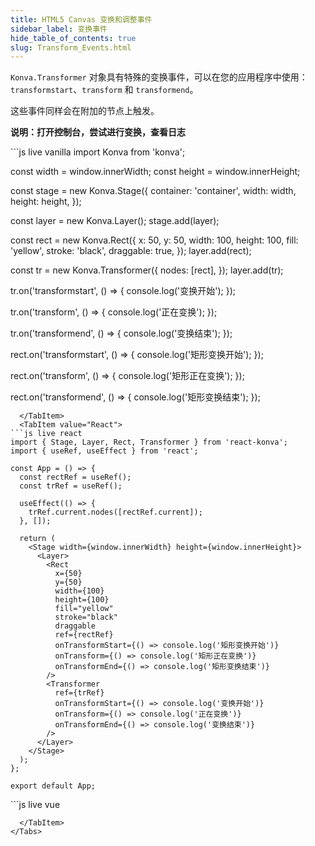 ```yaml
---
title: HTML5 Canvas 变换和调整事件
sidebar_label: 变换事件
hide_table_of_contents: true
slug: Transform_Events.html
---
```


`Konva.Transformer` 对象具有特殊的变换事件，可以在您的应用程序中使用：`transformstart`、`transform` 和 `transformend`。

这些事件同样会在附加的节点上触发。

**说明：打开控制台，尝试进行变换，查看日志**


<Tabs>
  <TabItem value="Vanilla" default>
```js live vanilla
import Konva from 'konva';

const width = window.innerWidth;
const height = window.innerHeight;

const stage = new Konva.Stage({
container: 'container',
width: width,
height: height,
});

const layer = new Konva.Layer();
stage.add(layer);

const rect = new Konva.Rect({
x: 50,
y: 50,
width: 100,
height: 100,
fill: 'yellow',
stroke: 'black',
draggable: true,
});
layer.add(rect);

const tr = new Konva.Transformer({
nodes: [rect],
});
layer.add(tr);

tr.on('transformstart', () => {
console.log('变换开始');
});

tr.on('transform', () => {
console.log('正在变换');
});

tr.on('transformend', () => {
console.log('变换结束');
});

rect.on('transformstart', () => {
console.log('矩形变换开始');
});

rect.on('transform', () => {
console.log('矩形正在变换');
});

rect.on('transformend', () => {
console.log('矩形变换结束');
});

```
  </TabItem>
  <TabItem value="React">
```js live react
import { Stage, Layer, Rect, Transformer } from 'react-konva';
import { useRef, useEffect } from 'react';

const App = () => {
  const rectRef = useRef();
  const trRef = useRef();

  useEffect(() => {
    trRef.current.nodes([rectRef.current]);
  }, []);

  return (
    <Stage width={window.innerWidth} height={window.innerHeight}>
      <Layer>
        <Rect
          x={50}
          y={50}
          width={100}
          height={100}
          fill="yellow"
          stroke="black"
          draggable
          ref={rectRef}
          onTransformStart={() => console.log('矩形变换开始')}
          onTransform={() => console.log('矩形正在变换')}
          onTransformEnd={() => console.log('矩形变换结束')}
        />
        <Transformer
          ref={trRef}
          onTransformStart={() => console.log('变换开始')}
          onTransform={() => console.log('正在变换')}
          onTransformEnd={() => console.log('变换结束')}
        />
      </Layer>
    </Stage>
  );
};

export default App;
```
  </TabItem>
  <TabItem value="Vue">
```js live vue
<template>
  <v-stage :config="stageSize">
    <v-layer>
      <v-rect
        :config="rectConfig"
        ref="rectRef"
        @transformstart="() => console.log('矩形变换开始')"
        @transform="() => console.log('矩形正在变换')"
        @transformend="() => console.log('矩形变换结束')"
      />
      <v-transformer
        :config="transformerConfig"
        ref="transformerRef"
        @transformstart="() => console.log('变换开始')"
        @transform="() => console.log('正在变换')"
        @transformend="() => console.log('变换结束')"
      />
    </v-layer>
  </v-stage>
</template>

<script setup>
import { ref, onMounted } from 'vue';

const stageSize = {
  width: window.innerWidth,
  height: window.innerHeight
};

const rectConfig = {
  x: 50,
  y: 50,
  width: 100,
  height: 100,
  fill: 'yellow',
  stroke: 'black',
  draggable: true
};

const transformerConfig = {};

const rectRef = ref(null);
const transformerRef = ref(null);

onMounted(() => {
  transformerRef.value.getNode().nodes([rectRef.value.getNode()]);
});
</script>

```
  </TabItem>
</Tabs>
```
